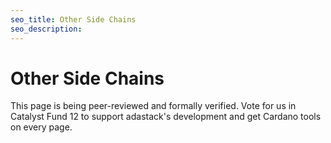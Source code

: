 ```yaml
---
seo_title: Other Side Chains
seo_description:
---
```


# Other Side Chains

This page is being peer-reviewed and formally verified. Vote for us in Catalyst Fund 12 to support adastack's development and get Cardano tools on every page.
